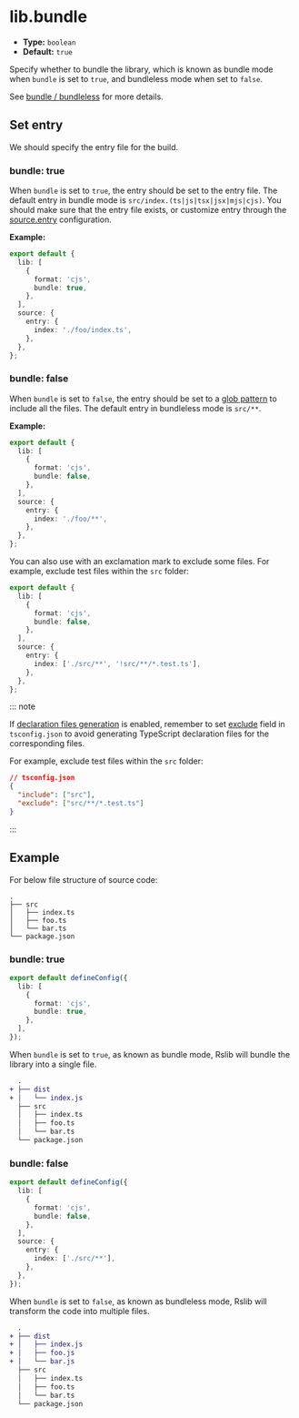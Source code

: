 # lib.bundle

- **Type:** `boolean`
- **Default:** `true`

Specify whether to bundle the library, which is known as bundle mode when `bundle` is set to `true`, and bundleless mode when set to `false`.

See [bundle / bundleless](/guide/basic/output-structure#bundle--bundleless) for more details.

## Set entry

We should specify the entry file for the build.

### bundle: true

When `bundle` is set to `true`, the entry should be set to the entry file. The default entry in bundle mode is `src/index.(ts|js|tsx|jsx|mjs|cjs)`. You should make sure that the entry file exists, or customize entry through the [source.entry](https://rsbuild.rs/config/source/entry) configuration.

**Example:**

```ts title="rslib.config.ts"
export default {
  lib: [
    {
      format: 'cjs',
      bundle: true,
    },
  ],
  source: {
    entry: {
      index: './foo/index.ts',
    },
  },
};
```

### bundle: false

When `bundle` is set to `false`, the entry should be set to a [glob pattern](https://github.com/micromatch/picomatch#globbing-features) to include all the files. The default entry in bundleless mode is `src/**`.

**Example:**

```ts title="rslib.config.ts"
export default {
  lib: [
    {
      format: 'cjs',
      bundle: false,
    },
  ],
  source: {
    entry: {
      index: './foo/**',
    },
  },
};
```

You can also use with an exclamation mark to exclude some files. For example, exclude test files within the `src` folder:

```ts title="rslib.config.ts"
export default {
  lib: [
    {
      format: 'cjs',
      bundle: false,
    },
  ],
  source: {
    entry: {
      index: ['./src/**', '!src/**/*.test.ts'],
    },
  },
};
```

::: note

If [declaration files generation](/config/lib/dts) is enabled, remember to set [exclude](https://www.typescriptlang.org/tsconfig/#exclude) field in `tsconfig.json` to avoid generating TypeScript declaration files for the corresponding files.

For example, exclude test files within the `src` folder:

```json
// tsconfig.json
{
  "include": ["src"],
  "exclude": ["src/**/*.test.ts"]
}
```

:::

## Example

For below file structure of source code:

```
.
├── src
│   ├── index.ts
│   ├── foo.ts
│   └── bar.ts
└── package.json
```

### bundle: true

```ts title="rslib.config.ts"
export default defineConfig({
  lib: [
    {
      format: 'cjs',
      bundle: true,
    },
  ],
});
```

When `bundle` is set to `true`, as known as bundle mode, Rslib will bundle the library into a single file.

```diff
  .
+ ├── dist
+ │   └── index.js
  ├── src
  │   ├── index.ts
  │   ├── foo.ts
  │   └── bar.ts
  └── package.json
```

### bundle: false

```ts title="rslib.config.ts"
export default defineConfig({
  lib: [
    {
      format: 'cjs',
      bundle: false,
    },
  ],
  source: {
    entry: {
      index: ['./src/**'],
    },
  },
});
```

When `bundle` is set to `false`, as known as bundleless mode, Rslib will transform the code into multiple files.

```diff
  .
+ ├── dist
+ │   ├── index.js
+ │   ├── foo.js
+ │   └── bar.js
  ├── src
  │   ├── index.ts
  │   ├── foo.ts
  │   └── bar.ts
  └── package.json
```

